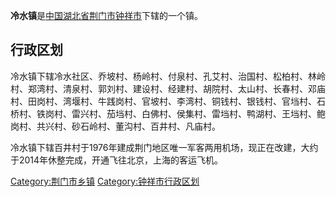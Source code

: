 {{中国乡级行政区
|行政区全称 = 冷水镇
|景观照片文件名 = 
|景观照片描述 = 
|汉语拼音 =Leng Shui Zhen
|其他语言 = 
|其他语言名称 = 
|位置图文件名 = 
|位置图描述 = 
|自定义图片=
|上级行政区 = [[湖北省|湖北省]][[荆门市|荆门市]][[钟祥市|钟祥市]]
|行政区类别 = 镇
|行政区划代码 = 
|行政区划 = 
|村委会 = 
|居委会 = 
|建置时间 = 
|领导职位 = 
|领导名称 = 
|政府驻地 = 冷水镇冷水街道办事处
|毗邻 = 
|地理坐标 = 
|总面积 = 
|总人口 = 150000
|户籍人口 = 150000
|户籍人口年份 = 2008
|常住人口 = 100000
|常住人口年份 = 2008
|人口密度 = 
|GDP = 1.2亿
|邮政编码 = 
|电话区号 = 
|官方网站 = 
|网站名称 = 
}}
'''冷水镇'''是[[中华人民共和国|中国]][[湖北省|湖北省]][[荆门市|荆门市]][[钟祥市|钟祥市]]下辖的一个镇。

== 行政区划 ==

冷水镇下辖冷水社区、乔坡村、杨岭村、付泉村、孔艾村、治国村、松柏村、林岭村、郑湾村、清泉村、郭刘村、建设村、经建村、胡院村、太山村、长春村、邓庙村、田岗村、湾堰村、牛践岗村、官坡村、李湾村、铜钱村、银钱村、官垱村、石桥村、铁岗村、雷兴村、茄垱村、白佛村、侯集村、雷垱村、鸭湖村、王垱村、鲍岗村、共兴村、砂石岭村、董沟村、百井村、凡庙村。

冷水镇下辖百井村于1976年建成荆门地区唯一军客两用机场，现正在改建，大约于2014年休整完成，开通飞往北京，上海的客运飞机。

{{钟祥市行政区划}}
{{湖北行政区划小作品}}
[[Category:荆门市乡镇|Category:荆门市乡镇]]
[[Category:钟祥市行政区划|Category:钟祥市行政区划]]